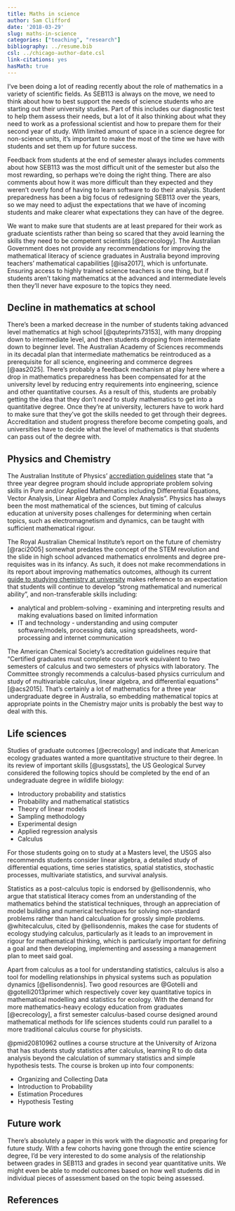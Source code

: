 ```yaml
---
title: Maths in science
author: Sam Clifford
date: '2018-03-29'
slug: maths-in-science
categories: ["teaching", "research"]
bibliography: ../resume.bib
csl: ../chicago-author-date.csl
link-citations: yes
hasMath: true
---
```


I've been doing a lot of reading recently about the role of mathematics in a variety of scientific fields. As SEB113 is always on the move, we need to think about how to best support the needs of science students who are starting out their university studies. Part of this includes our diagnostic test to help them assess their needs, but a lot of it also thinking about what they need to work as a professional scientist and how to prepare them for their second year of study. With limited amount of space in a science degree for non-science units, it's important to make the most of the time we have with students and set them up for future success.

Feedback from students at the end of semester always includes comments about how SEB113 was the most difficult unit of the semester but also the most rewarding, so perhaps we're doing the right thing. There are also comments about how it was more difficult than they expected and they weren't overly fond of having to learn software to do their analysis. Student preparedness has been a big focus of redesigning SEB113 over the years, so we may need to adjust the expectations that we have of incoming students and make clearer what expectations they can have of the degree.

We want to make sure that students are at least prepared for their work as graduate scientists rather than being so scared that they avoid learning the skills they need to be competent scientists [@ecrecology]. The Australian Government does not provide any recommendations for improving the mathematical literacy of science graduates in Australia beyond improving teachers' mathematical capabilities [@isa2017], which is unfortunate. Ensuring access to highly trained science teachers is one thing, but if students aren't taking mathematics at the advanced and intermediate levels then they'll never have exposure to the topics they need.

## Decline in mathematics at school

There's been a marked decrease in the number of students taking advanced level mathematics at high school [@quteprints73153], with many dropping down to intermediate level, and then students dropping from intermediate down to beginner level. The Australian Academy of Sciences recommends in its decadal plan that intermediate mathematics be reintroduced as a prerequisite for all science, engineering and commerce degrees [@aas2025]. There's probably a feedback mechanism at play here where a drop in mathematics preparedness has been compensated for at the university level by reducing entry requirements into engineering, science and other quantitative courses. As a result of this, students are probably getting the idea that they don't *need* to study mathematics to get into a quantitative degree. Once they're at university, lecturers have to work hard to make sure that they've got the skills needed to get through their degrees. Accreditation and student progress therefore become competing goals, and universities have to decide what the level of mathematics is that students can pass out of the degree with.

## Physics and Chemistry

The Australian Institute of Physics' [accrediation guidelines](http://aip.org.au/accreditation/AIPAccreditationRegs2013-17updatedFeb2018/) state that "a three year degree program should include appropriate problem solving skills in Pure and/or Applied Mathematics including Differential Equations, Vector Analysis, Linear Algebra and Complex Analysis". Physics has always been the most mathematical of the sciences, but timing of calculus education at university poses challenges for determining when certain topics, such as electromagnetism and dynamics, can be taught with sufficient mathematical rigour.

The Royal Australian Chemical Institute's report on the future of chemistry [@raci2005] somewhat predates the concept of the STEM revolution and the slide in high school advanced mathematics enrolments and degree pre-requisites was in its infancy. As such, it does not make recommendations in its report about improving mathematics outcomes, although its current [guide to studying chemistry at university](https://www.raci.org.au/education/university-and-beyond/studying-chemistry-at-university) makes reference to an expectation that students will continue to develop "strong mathematical and numerical ability", and non-transferable skills including:

* analytical and problem-solving - examining and interpreting results and making evaluations based on limited information
* IT and technology - understanding and using computer software/models, processing data, using spreadsheets, word-processing and internet communication

The American Chemical Society's accreditation guidelines require that "Certified graduates must complete course work equivalent to two semesters of calculus and two semesters of physics with laboratory. The Committee strongly recommends a calculus-based physics curriculum and study of multivariable calculus, linear algebra, and differential equations" [@acs2015]. That's certainly a lot of mathematics for a three year undergraduate degree in Australia, so embedding mathematical topics at appropriate points in the Chemistry major units is probably the best way to deal with this.

## Life sciences

Studies of graduate outcomes [@ecrecology] and indicate that American ecology graduates wanted a more quantitative structure to their degree. In its review of important skills [@usgsstats], the US Geological Survey considered the following topics should be completed by the end of an undegraduate degree in wildlife biology:  

* Introductory probability and statistics
* Probability and mathematical statistics
* Theory of linear models
* Sampling methodology
* Experimental design
* Applied regression analysis
* Calculus

For those students going on to study at a Masters level, the USGS also recommends students consider linear algebra, a detailed study of differential equations, time series statistics, spatial statistics, stochastic processes, multivariate statistics, and survival analysis.

Statistics as a post-calculus topic is endorsed by @ellisondennis, who argue that statistical literacy comes from an understanding of the mathematics behind the statistical techniques, through an appreciation of model building and numerical techniques for solving non-standard problems rather than hand calculuation for grossly simple problems. @whitecalculus, cited by @ellisondennis, makes the case for students of ecology studying calculus, particularly as it leads to an improvement in rigour for mathematical thinking, which is particularly important for defining a goal and then developing, implementing and assessing a management plan to meet said goal.

Apart from calculus as a tool for understanding statistics, calculus is also a tool for modelling relationships in physical systems such as population dynamics [@ellisondennis]. Two good resources are @Gotelli and @gotelli2013primer which respectively cover key quantitative topics in mathematical modelling and statistics for ecology. With the demand for more mathematics-heavy ecology education from graduates [@ecrecology], a first semester calculus-based course designed around mathematical methods for life sciences students could run parallel to a more traditional calculus course for physicists.

@pmid20810962 outlines a course structure at the University of Arizona that has students study statistics after calculus, learning R to do data analysis beyond the calculation of summary statistics and simple hypothesis tests. The course is broken up into four components:

* Organizing and Collecting Data
* Introduction to Probability
* Estimation Procedures
* Hypothesis Testing


## Future work

There's absolutely a paper in this work with the diagnostic and preparing for future study. With a few cohorts having gone through the entire science degree, I'd be very interested to do some analysis of the relationship between grades in SEB113 and grades in second year quantitative units. We might even be able to model outcomes based on how well students did in individual pieces of assessment based on the topic being assessed.

## References